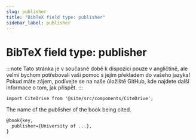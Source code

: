 ```yaml
---
slug: publisher
title: "BibTeX field type: publisher"
sidebar_label: publisher
---
```


# BibTeX field type: publisher

:::note
Tato stránka je v současné době k dispozici pouze v angličtině, ale velmi bychom potřebovali vaši pomoc s jejím překladem do vašeho jazyka! Pokud máte zájem, podívejte se na naše úložiště GitHub, kde najdete další informace o tom, jak přispět.
:::

```mdx-code-block
import CiteDrive from '@site/src/components/CiteDrive';
```
<CiteDrive /> 


The name of the publisher of the book being cited.

```tex
@book{key,
  publisher={University of ...},
}
```

